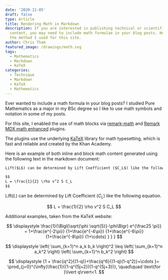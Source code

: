 ```yaml
---
date: '2020-11-05'
draft: false
type: Article
title: Rendering Math in Markdown
description: If you are interested in publishing technical or scientific
  content, you may need to include math formulae in your blog posts. Here is
  the method I used for this site.
author: Chris Tham
featured_image: /drawings/math.svg
tags:
  - Mathematics
  - Markdown
  - KaTeX
categories:
  - Technique
  - Markdown
  - KaTeX
  - Mathematics
---
```

Ever wanted to include a math formula in your blog posts? I studied Pure
Mathematics as a major in my BSc degree so I like to use math symbols and notation
in some of my posts.

For this site, I enabled the use of math blocks via
[remark-math](https://github.com/remarkjs/remark-math/tree/main/packages/remark-math)
and
[Remark MDX math enhanced](https://github.com/goodproblems/remark-mdx-math-enhanced)
plugins.

The plugins use the underlying
[KaTeX](https://katex.org)
library for math typesetting, which is fast and reliable and created by the
Khan Academy.

Here is an example of both inline and block math content generated using
the following text in the markdown document:

```markdown
Lift($L$) can be determined by Lift Coefficient ($C_L$) like the following equation.

$$
L = \frac{1}{2} \rho v^2 S C_L
$$
```

Lift($L$) can be determined by Lift Coefficient ($C_L$) like the following equation.

$$
L = \frac{1}{2} \rho v^2 S C_L
$$

Additional examples, taken from the KaTeX website:

$$
\displaystyle \frac{1}{\Bigl(\sqrt{\phi \sqrt{5}}-\phi\Bigr) e^{\frac25 \pi}} = 1+\frac{e^{-2\pi}} {1+\frac{e^{-4\pi}} {1+\frac{e^{-6\pi}} {1+\frac{e^{-8\pi}} {1+\cdots} } } }
$$

$$
\displaystyle \left( \sum_{k=1}^n a_k b_k \right)^2 \leq \left( \sum_{k=1}^n a_k^2 \right) \left( \sum_{k=1}^n b_k^2 \right)
$$

$$
\displaystyle {1 +  \frac{q^2}{(1-q)}+\frac{q^6}{(1-q)(1-q^2)}+\cdots }= \prod_{j=0}^{\infty}\frac{1}{(1-q^{5j+2})(1-q^{5j+3})}, \quad\quad \text{for }\lvert q\rvert<1.
$$

